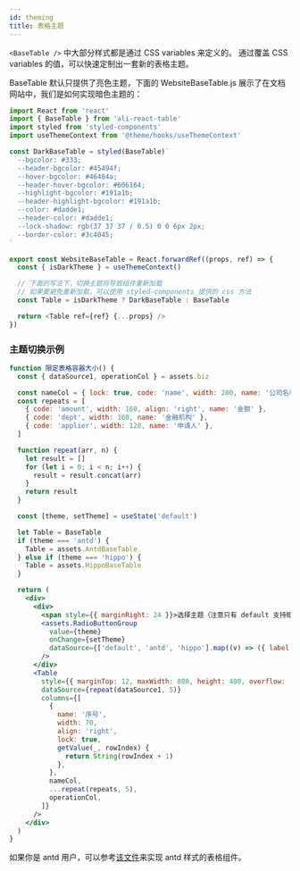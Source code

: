 ```yaml
---
id: theming
title: 表格主题
---
```


`<BaseTable />` 中大部分样式都是通过 CSS variables 来定义的。 通过覆盖 CSS variables 的值，可以快速定制出一套新的表格主题。

BaseTable 默认只提供了亮色主题，下面的 WebsiteBaseTable.js 展示了在文档网站中，我们是如何实现暗色主题的：

```typescript title="WebsiteBaseTable.js"
import React from 'react'
import { BaseTable } from 'ali-react-table'
import styled from 'styled-components'
import useThemeContext from '@theme/hooks/useThemeContext'

const DarkBaseTable = styled(BaseTable)`
  --bgcolor: #333;
  --header-bgcolor: #45494f;
  --hover-bgcolor: #46484a;
  --header-hover-bgcolor: #606164;
  --highlight-bgcolor: #191a1b;
  --header-highlight-bgcolor: #191a1b;
  --color: #dadde1;
  --header-color: #dadde1;
  --lock-shadow: rgb(37 37 37 / 0.5) 0 0 6px 2px;
  --border-color: #3c4045;
`

export const WebsiteBaseTable = React.forwardRef((props, ref) => {
  const { isDarkTheme } = useThemeContext()

  // 下面的写法下，切换主题将导致组件重新加载
  // 如果要避免重新加载，可以使用 styled-components 提供的 css 方法
  const Table = isDarkTheme ? DarkBaseTable : BaseTable

  return <Table ref={ref} {...props} />
})
```

### 主题切换示例

```jsx live
function 限定表格容器大小() {
  const { dataSource1, operationCol } = assets.biz

  const nameCol = { lock: true, code: 'name', width: 200, name: '公司名称' }
  const repeats = [
    { code: 'amount', width: 160, align: 'right', name: '金额' },
    { code: 'dept', width: 160, name: '金融机构' },
    { code: 'applier', width: 120, name: '申请人' },
  ]

  function repeat(arr, n) {
    let result = []
    for (let i = 0; i < n; i++) {
      result = result.concat(arr)
    }
    return result
  }

  const [theme, setTheme] = useState('default')

  let Table = BaseTable
  if (theme === 'antd') {
    Table = assets.AntdBaseTable
  } else if (theme === 'hippo') {
    Table = assets.HippoBaseTable
  }

  return (
    <div>
      <div>
        <span style={{ marginRight: 24 }}>选择主题（注意只有 default 支持暗色模式）：</span>
        <assets.RadioButtonGroup
          value={theme}
          onChange={setTheme}
          dataSource={['default', 'antd', 'hippo'].map((v) => ({ label: v, value: v }))}
        />
      </div>
      <Table
        style={{ marginTop: 12, maxWidth: 800, height: 400, overflow: 'auto' }}
        dataSource={repeat(dataSource1, 5)}
        columns={[
          {
            name: '序号',
            width: 70,
            align: 'right',
            lock: true,
            getValue(_, rowIndex) {
              return String(rowIndex + 1)
            },
          },
          nameCol,
          ...repeat(repeats, 5),
          operationCol,
        ]}
      />
    </div>
  )
}
```

如果你是 antd 用户，可以参考[该文件](https://github.com/alibaba/ali-react-table/blob/master/packages/assets/src/AntdBaseTable.tsx)来实现 antd 样式的表格组件。
